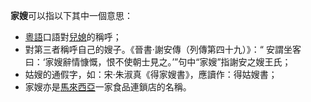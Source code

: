 '''家嫂'''可以指以下其中一個意思：

* [[粵語|粵語]]口語對[[兒媳|兒媳]]的稱呼；
* 對第三者稱呼自己的嫂子。《晉書·謝安傳（列傳第四十九）》：“ 安謂坐客曰：‘家嫂辭情慷慨，恨不使朝士見之。’”句中“家嫂”指謝安之嫂王氏；
* 姑嫂的通假字，如：宋·朱淑真《得家嫂書》，應讀作：得姑嫂書；
* 家嫂亦是[[馬來西亞|馬來西亞]]一家食品連鎖店的名稱。

{{disambig|cat=二字消歧义}}